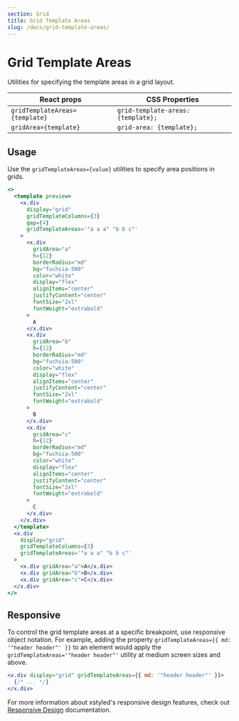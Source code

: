 ```yaml
---
section: Grid
title: Grid Template Areas
slug: /docs/grid-template-areas/
---
```


# Grid Template Areas

Utilities for specifying the template areas in a grid layout.

<carbon-ad />

| React props                 | CSS Properties                  |
| --------------------------- | ------------------------------- |
| `gridTemplateAreas={template}` | `grid-template-areas: {template};` |
| `gridArea={template}`          | `grid-area: {template};`           |

## Usage

Use the `gridTemplateAreas={value}` utilities to specify area positions in grids.

```jsx preview color=fuchsia
<>
  <template preview>
    <x.div
      display="grid"
      gridTemplateColumns={3}
      gap={4}
      gridTemplateAreas='"a a a" "b b c"'
    >
      <x.div
        gridArea="a"
        h={12}
        borderRadius="md"
        bg="fuchsia-500"
        color="white"
        display="flex"
        alignItems="center"
        justifyContent="center"
        fontSize="2xl"
        fontWeight="extrabold"
      >
        A
      </x.div>
      <x.div
        gridArea="b"
        h={12}
        borderRadius="md"
        bg="fuchsia-500"
        color="white"
        display="flex"
        alignItems="center"
        justifyContent="center"
        fontSize="2xl"
        fontWeight="extrabold"
      >
        B
      </x.div>
      <x.div
        gridArea="c"
        h={12}
        borderRadius="md"
        bg="fuchsia-500"
        color="white"
        display="flex"
        alignItems="center"
        justifyContent="center"
        fontSize="2xl"
        fontWeight="extrabold"
      >
        C
      </x.div>
    </x.div>
  </template>
  <x.div
    display="grid"
    gridTemplateColumns={3}
    gridTemplateAreas='"a a a" "b b c"'
  >
    <x.div gridArea="a">A</x.div>
    <x.div gridArea="b">B</x.div>
    <x.div gridArea="c">C</x.div>
  </x.div>
</>
```

## Responsive

To control the grid template areas at a specific breakpoint, use responsive object notation. For example, adding the property `gridTemplateAreas={{ md: '"header header"' }}` to an element would apply the `gridTemplateAreas='"header header"'` utility at medium screen sizes and above.

```jsx
<x.div display="grid" gridTemplateAreas={{ md: '"header header"' }}>
  {/* ... */}
</x.div>
```

For more information about xstyled's responsive design features, check out [Responsive Design](/docs/responsive-design/) documentation.

